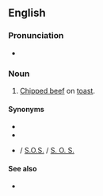 ==English==
{{wikipedia}}

===Pronunciation===
* {{audio|en|En-au-shit on a shingle.ogg|Audio (AU)}}

===Noun===
{{head|en|noun|head=[[shit]] on a [[shingle]]}}

# {{lb|en|US|military|slang|vulgar|dysphemism}} [[chipped beef|Chipped beef]] on [[toast]].

====Synonyms====
* {{l|en|stew on a shingle}}
* {{l|en|same old stuff}}
* {{l|en|SOS}} / [[S.O.S.]] / [[S. O. S.]] {{qualifier|abbreviation}}

====See also====
* {{l|en|garbage plate}}